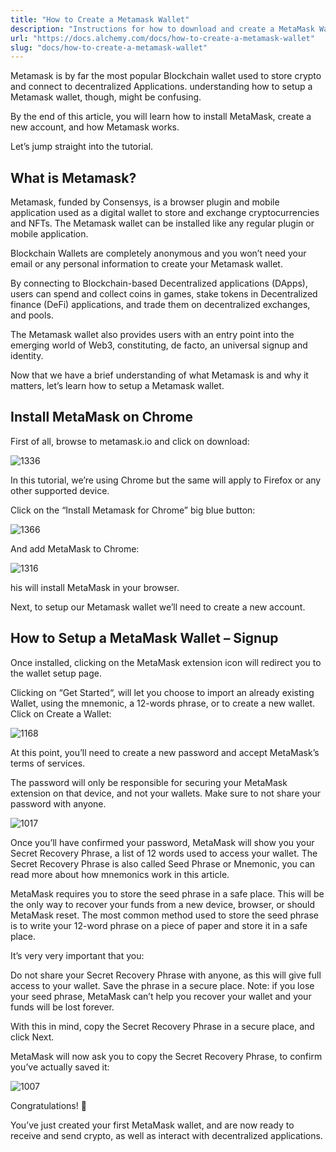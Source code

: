 ```yaml
---
title: "How to Create a Metamask Wallet"
description: "Instructions for how to download and create a MetaMask Wallet using Chrome extensions."
url: "https://docs.alchemy.com/docs/how-to-create-a-metamask-wallet"
slug: "docs/how-to-create-a-metamask-wallet"
---
```


Metamask is by far the most popular Blockchain wallet used to store crypto and connect to decentralized Applications. understanding how to setup a Metamask wallet, though, might be confusing.

By the end of this article, you will learn how to install MetaMask, create a new account, and how Metamask works.

Let’s jump straight into the tutorial.

## What is Metamask?

Metamask, funded by Consensys, is a browser plugin and mobile application used as a digital wallet to store and exchange cryptocurrencies and NFTs. The Metamask wallet can be installed like any regular plugin or mobile application.

Blockchain Wallets are completely anonymous and you won’t need your email or any personal information to create your Metamask wallet.

By connecting to Blockchain-based Decentralized applications (DApps), users can spend and collect coins in games, stake tokens in Decentralized finance (DeFi) applications, and trade them on decentralized exchanges, and pools.

The Metamask wallet also provides users with an entry point into the emerging world of Web3, constituting, de facto, an universal signup and identity.

Now that we have a brief understanding of what Metamask is and why it matters, let’s learn how to setup a Metamask wallet.

## Install MetaMask on Chrome

First of all, browse to metamask.io and click on download:

![1336](ed56a56-ezgif-5-efc30c9bdb.jpeg "ezgif-5-efc30c9bdb.jpeg")

In this tutorial, we’re using Chrome but the same will apply to Firefox or any other supported device.

Click on the “Install Metamask for Chrome” big blue button:

![1366](b58c217-ezgif-5-72000686fc.jpeg "ezgif-5-72000686fc.jpeg")

And add MetaMask to Chrome:

![1316](4d03700-ezgif-5-393e2ef104.jpeg "ezgif-5-393e2ef104.jpeg")

his will install MetaMask in your browser.

Next, to setup our Metamask wallet we’ll need to create a new account.

## How to Setup a MetaMask Wallet – Signup

Once installed, clicking on the MetaMask extension icon will redirect you to the wallet setup page.

Clicking on “Get Started“, will let you choose to import an already existing Wallet, using the mnemonic, a 12-words phrase, or to create a new wallet. Click on Create a Wallet:

![1168](c5060c1-ezgif-5-11967327ce.jpeg "ezgif-5-11967327ce.jpeg")

At this point, you’ll need to create a new password and accept MetaMask’s terms of services.

The password will only be responsible for securing your MetaMask extension on that device, and not your wallets. Make sure to not share your password with anyone.

![1017](a659d6d-ezgif-5-715cb9f6d8.jpeg "ezgif-5-715cb9f6d8.jpeg")

Once you’ll have confirmed your password, MetaMask will show you your Secret Recovery Phrase, a list of 12 words used to access your wallet. The Secret Recovery Phrase is also called Seed Phrase or Mnemonic, you can read more about how mnemonics work in this article.

MetaMask requires you to store the seed phrase in a safe place. This will be the only way to recover your funds from a new device, browser, or should MetaMask reset. The most common method used to store the seed phrase is to write your 12-word phrase on a piece of paper and store it in a safe place.

It’s very very important that you:

Do not share your Secret Recovery Phrase with anyone, as this will give full access to your wallet. Save the phrase in a secure place. Note: if you lose your seed phrase, MetaMask can’t help you recover your wallet and your funds will be lost forever.

With this in mind, copy the Secret Recovery Phrase in a secure place, and click Next.

MetaMask will now ask you to copy the Secret Recovery Phrase, to confirm you’ve actually saved it:

![1007](c823cf1-ezgif-5-4d446df1fa.jpeg "ezgif-5-4d446df1fa.jpeg")

Congratulations! 🎉

You’ve just created your first MetaMask wallet, and are now ready to receive and send crypto, as well as interact with decentralized applications.
